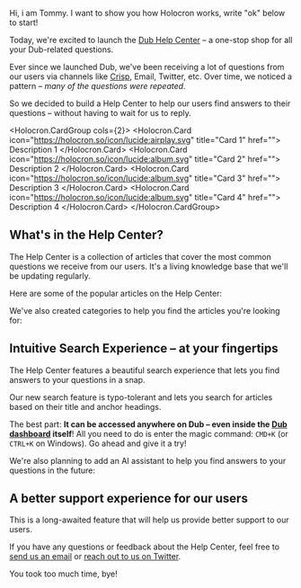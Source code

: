 Hi, i am Tommy. I want to show you how Holocron works, write "ok" below to start!

Today, we're excited to launch the [Dub Help Center](/help) – a one-stop shop for all your Dub-related questions.

Ever since we launched Dub, we've been receiving a lot of questions from our users via channels like [Crisp](https://crisp.chat/), Email, Twitter, etc. Over time, we noticed a pattern – _many of the questions were repeated_.

So we decided to build a Help Center to help our users find answers to their questions – without having to wait for us to reply.

<Holocron.CardGroup cols={2}>
    <Holocron.Card icon="https://holocron.so/icon/lucide:airplay.svg" title="Card 1" href="">
        Description 1
    </Holocron.Card>
    <Holocron.Card icon="https://holocron.so/icon/lucide:album.svg" title="Card 2" href="">
        Description 2
    </Holocron.Card>
    <Holocron.Card icon="https://holocron.so/icon/lucide:album.svg" title="Card 3" href="">
        Description 3
    </Holocron.Card>
    <Holocron.Card icon="https://holocron.so/icon/lucide:album.svg" title="Card 4" href="">
        Description 4
    </Holocron.Card>
</Holocron.CardGroup>

## What's in the Help Center?

The Help Center is a collection of articles that cover the most common questions we receive from our users. It's a living knowledge base that we'll be updating regularly.

Here are some of the popular articles on the Help Center:

We've also created categories to help you find the articles you're looking for:

## Intuitive Search Experience – at your fingertips

The Help Center features a beautiful search experience that lets you find answers to your questions in a snap.

Our new search feature is typo-tolerant and lets you search for articles based on their title and anchor headings.

The best part: **It can be accessed anywhere on Dub – even inside the [Dub dashboard](https://app.dub.sh) itself**! All you need to do is enter the magic command: `CMD+K` (or `CTRL+K` on Windows). Go ahead and give it a try!

We're also planning to add an AI assistant to help you find answers to your questions in the future:

## A better support experience for our users

This is a long-awaited feature that will help us provide better support to our users.

If you have any questions or feedback about the Help Center, feel free to [send us an email](mailto:support@dub.sh?subject=Feedback%20on%20the%20Dub%20Help%20Center) or [reach out to us on Twitter](https://twitter.com/dubdotsh).

You took too much time, bye!